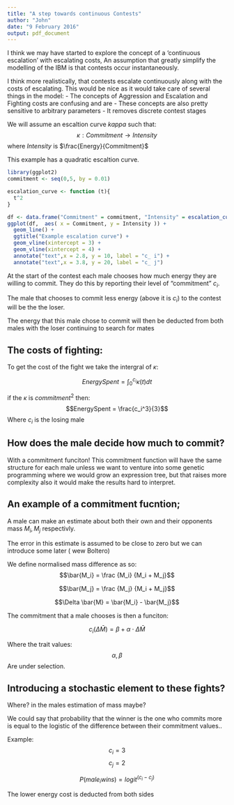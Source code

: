 ```yaml
---
title: "A step towards continuous Contests"
author: "John"
date: "9 February 2016"
output: pdf_document
---
```


I think we may have started to explore the concept of a 'continuous escalation' with escalating costs,
An assumption that greatly simplify the modelling of the IBM is that contests occur instantaneously.

I think more realistically, that contests escalate continuously along with the costs of escalating.
This would be nice as it would take care of several things in the model:
 - The concepts of Aggression and Escalation and Fighting costs are confusing and are 
 - These concepts are also pretty sensitive to arbitrary parameters
 - It removes discrete contest stages

We will assume an escaltion curve $kappa$ such that:
$$\kappa : Commitment \rightarrow Intensity$$
where $Intensity$ is $\frac{Energy}{Commitment}$

This example has a quadratic escaltion curve.

```r
library(ggplot2)
commitment <- seq(0,5, by = 0.01)

escalation_curve <- function (t){
  t^2
}

df <- data.frame("Commitment" = commitment, "Intensity" = escalation_curve(commitment))
ggplot(df,  aes( x = Commitment, y = Intensity )) +
  geom_line() +
  ggtitle("Example escalation curve") +
  geom_vline(xintercept = 3) + 
  geom_vline(xintercept = 4) +
  annotate("text",x = 2.8, y = 10, label = "c_ i") +
  annotate("text",x = 3.8, y = 20, label = "c_ j")
```


At the start of the contest each male chooses how much  energy they are willing to commit.
They do this by reporting their level of "commitment" $c_i$.


The male that chooses to commit less energy (above it is $c_i$) to the contest will be the the loser.

The energy that this male chose to commit will then be deducted from both males with the loser continuing to search for mates


The costs of fighting:
------

To get the cost of the fight we take the intergral of $\kappa$:

$$Energy Spent = \int_0^{c_i}{\kappa(t)}dt$$

if the $\kappa$ is $commitment^2$ then:
$$EnergySpent = \frac{c_i^3}{3}$$
Where $c_i$ is the losing male


How does the male decide how much to commit? 
-------

With a commitment funciton!
This commitment function will have the same structure for each male unless we want to venture into some genetic programming where we would grow an expression tree, but that raises more complexity also it would make the results hard to interpret.

An example of a commitment fucntion;
-------

A male can make an estimate about both their own and their opponents mass $M_i, M_j$ respectivly.

The error in this estimate is assumed to be close to zero but we can introduce some later ( wew Boltero)

We define normalised mass difference as so:
$$\bar{M_i} = \frac {M_i} {M_i + M_j}$$

$$\bar{M_j} = \frac {M_j} {M_i + M_j}$$

$$\Delta \bar{M} = \bar{M_i} - \bar{M_j}$$

The commitment that a male chooses is then a funciton:

$$c_i(\Delta \bar{M}) = \beta + \alpha \cdot \Delta \bar{M} $$

Where the trait values:
$$\alpha , \beta$$
Are under selection.


Introducing a stochastic element to these fights?
------

Where? in the males estimation of mass maybe?

We could say that probability that the winner is the one who commits more is equal to the logistic of the difference between their commitment values..

Example:
$$ c_i = 3 $$
$$ c_j = 2 $$

$$P(male_i wins) = logit^(c_i - c_j)$$ 

The lower energy cost is deducted from both sides

